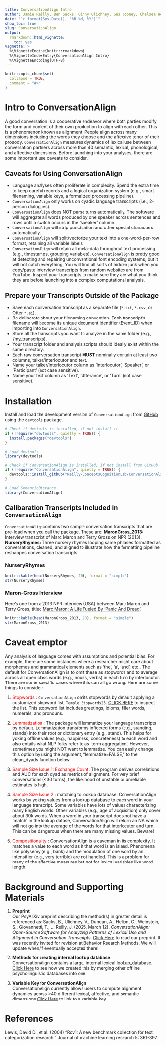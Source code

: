 ```yaml
---
title: ConversationAlign Intro
author: Jamie Reilly, Ben Sacks, Ginny Ulichney, Gus Cooney, Chelsea Helion
date: "`r format(Sys.Date(), '%B %d, %Y')`"
show_toc: true
slug: ConversationAlign
output:
  rmarkdown::html_vignette:
    toc: yes
vignette: >
  %\VignetteEngine{knitr::rmarkdown}
  %\VignetteIndexEntry{ConversationAlign Intro}
  %\VignetteEncoding{UTF-8}
---
```


```r
knitr::opts_chunk$set(
  collapse = TRUE,
  comment = "#>"
)
```

# Intro to ConversationAlign
A good conversation is a cooperative endeavor where both parties modify the form and content of their own production to align with each other. This is a phenomenon known as alignment. People align across many dimensions including the words they choose and the affective tenor of their prosody. ``ConversationAlign`` measures dynamics of lexical use between conversation partners across more than 40 semantic, lexical, phonological, and affective dimensions. Before launching into your analyses, there are some important use caveats to consider.

## Caveats for Using ConversationAlign
- Language analyses often proliferate in complexity. Spend the extra time to keep careful records and a logical organization system (e.g., smart filenaming, variable keys, a formalized processing pipeline). 
- ``ConversationAlign`` only works on dyadic language transcripts (i.e., 2-person dialogues). 
- ``ConversationAlign`` does NOT parse turns automatically. The software will aggregate all words produced by one speaker across sentences and rows until a switch occurs in the 'speaker' column.
- ``ConversationAlign`` will strip punctuation and other special characters automatically. 
- ``ConversationAlign`` will split/vectorize your text into a one-word-per-row format, retaining all variable labels.
- ``ConversationAlign`` will retain all meta-data throughout text processing (e.g., timestamps, grouping variables). ``ConversationAlign`` is pretty good at detecting and repairing unconventional font encoding systems, but it will not catch everything, You will find all sorts of hidden junk when you copy/paste interview transcripts from random websites are from YouTube. Inspect your transcripts to make sure they are what you think they are before launching into a complex computational analysis. 

## Prepare your Transcripts Outside of the Package
- Save each conversation transcript as a separate file (``*.txt``, ``*.csv``, or Otter ``*.ai``).
- Be deliberate about your filenaming convention. Each transcript's filename will become its unique document identifier (Event_ID) when importing into ``ConversationAlign``. <br>
- Store all the transcripts you want to analyze in the same folder (e.g., '/my_transcripts).
- Your transcript folder and analysis scripts should ideally exist within the same directory.
- Each raw comversation transcript **MUST** nominally contain at least two columns, talker/interlocutor and text.  
- Name your talker/interlocutor column as 'Interlocutor', 'Speaker', or 'Participant' (not case sensitive).
- Name your text column as 'Text', 'Utterance', or 'Turn' (not case sensitive).

# Installation
Install and load the development version of `ConversationAlign` from [GitHub](https://github.com/) using the `devtools` package.
```r
# Check if devtools is installed, if not install it
if (!require("devtools", quietly = TRUE)) {
  install.packages("devtools")
}

# Load devtools
library(devtools)

# Check if ConversationAlign is installed, if not install from GitHub
if (!require("ConversationAlign", quietly = TRUE)) {
  devtools::install_github("Reilly-ConceptsCognitionLab/ConversationAlign")
}

# Load SemanticDistance
library(ConversationAlign)
```

## Calibaration Transcripts Included in `ConversationAlign`
``ConversationAlign``contains two sample conversation transcripts that are pre-load when you call the package. These are:
**MaronGross_2013:** Interview transcript of Marc Maron and Terry Gross on NPR (2013). <br>
**NurseryRhymes:** Three nursery rhymes looping same phrases formatted as conversations, cleaned, and aligned to illustrate how the formatting pipeline reshaopes conversation transcripts.

### NurseryRhymes
```r
knitr::kable(head(NurseryRhymes, 20), format = "simple")
str(NurseryRhymes)
```

### Maron-Gross Interview
Here's one from a 2013 NPR interview (USA) between Marc Maron and Terry Gross, titled [Marc Maron: A Life Fueled By 'Panic And Dread'](https://www.npr.org/transcripts/179014321).<br>
```r
knitr::kable(head(MaronGross_2013, 20), format = "simple")
str(MaronGross_2013)
```

# Caveat emptor
Any analysis of language comes with assumptions and potential bias. For example, there are some instances where a researcher might care about morphemes and grammatical elements such as 'the', 'a', 'and', etc..  The default for ConversationAlign is to omit these as stopwords and to average across all open class words (e.g., nouns, verbs) in each turn by interlocutor. There are some specific cases where this can all go wrong. Here are some things to consider: <br>

1. <span style="color:red;">Stopwords </span>: ``ConversationAlign`` omits stopwords by default applying a customized stopword list, ``Temple_Stopwords25``. [CLICK HERE](https://osf.io/dc5k7) to inspect the list. This stopword list includes greetings, idioms, filler words, numerals, and pronouns.

2. <span style="color:red;">Lemmatization </span>: The package will lemmatize your language transcripts by default. Lemmatization transforms inflected forms (e.g., standing, stands) into their root or dictionary entry (e.g., stand). This helps for yoking offline values (e.g., happiness, concreteness) to each word and also entails what NLP folks refer to as 'term aggregation'. However, sometimes you might NOT want to lemmatize. You can easily change this option by using the argument, "lemmatize=FALSE," to the clean_dyads function below. <br>

3. <span style="color:red;">Sample Size Issue 1: Exchange Count</span>: The program derives correlations and AUC for each dyad as metrics of alignment. For very brief conversations (<30 turns), the likelihood of unstable or unreliable estimates is high. <br>

4. <span style="color:red;">Sample Size Issue 2 </span>: matching to lookup database: ConversationAlign works by yoking values from a lookup database to each word in your language transcript. Some variables have lots of values characterizing many English words. Other variables (e.g., age of acquisition) only cover about 30k words. When a word in your transcript does not have a 'match' in the lookup datase, ConversationAlign will return an NA which will not go into the average of the words for that interlocutor and turn. This can be dangerous when there are many missing values. Beware! <br>

5. <span style="color:red;">Compositionality </span>: ConversationAlign is a caveman in its complexity. It matches a value to each word as if that word is an island. Phenomena like polysemy (e.g., bank) and the modulation of one word by an intensifier (e.g., very terrible) are not handled. This is a problem for many of the affective measures but not for lexical variables like word length. <br>


# Background and Supporting Materials

1. **Preprint** <br>
Our PsyArXiv preprint describing the method(s) in greater detail is referenced as:
Sacks, B., Ulichney, V., Duncan, A., Helion, C., Weinstein, S., Giovannetti, T., ... Reilly, J. (2025, March 12). *ConversationAlign: Open-Source Software for Analyzing Patterns of Lexical Use and Alignment in Conversation Transcripts*. [Click Here](https://osf.io/preprints/psyarxiv/7xqnp_v1) to read our preprint. It was recently invited for revision at Behavior Rsearch Methods. We will update when/if eventually accepted there! <br>

2. **Methods for creating internal lookup database** <br>
ConversationAlign contains a large, internal lexical lookup_database. [Click Here](https://reilly-lab.github.io/ConversationAlign_LookupDatabaseCreation.html) to see how we created this by merging other offline psycholinguistic databases into one. <br>

3. **Variable Key for ConversationAlign** <br>
ConversationAlign currently allows users to compute alignment dynamics across >40 different lexical, affective, and semantic dimensions.[Click Here](https://reilly-lab.github.io/ConversationAlign_VariableLookupKey.pdf) to link to a variable key. <br>

# References
Lewis, David D., et al. (2004) "Rcv1: A new benchmark collection for text categorization research." Journal of machine learning research 5: 361-397.



